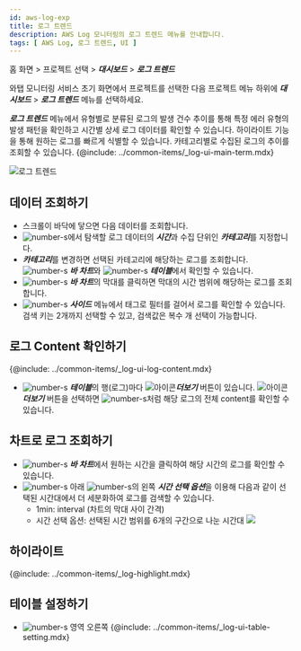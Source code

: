```yaml
---
id: aws-log-exp
title: 로그 트렌드
description: AWS Log 모니터링의 로그 트렌드 메뉴를 안내합니다. 
tags: [ AWS Log, 로그 트렌드, UI ]
---
```

홈 화면 > 프로젝트 선택 > ***대시보드*** > ***로그 트렌드***

와탭 모니터링 서비스 초기 화면에서 프로젝트를 선택한 다음 프로젝트 메뉴 하위에 ***대시보드*** > ***로그 트렌드*** 메뉴를 선택하세요. 

***로그 트렌드*** 메뉴에서 유형별로 분류된 로그의 발생 건수 추이를 통해 특정 에러 유형의 발생 패턴을 확인하고 시간별 상세 로그 데이터를 확인할 수 있습니다. 하이라이트 기능을 통해 원하는 로그를 빠르게 식별할 수 있습니다. 카테고리별로 수집된 로그의 추이를 조회할 수 있습니다. {@include: ../common-items/_log-ui-main-term.mdx}

![로그 트렌드](/img/aws-log-p/log-exp.png) 

## 데이터 조회하기

* 스크롤이 바닥에 닿으면 다음 데이터를 조회합니다.
* ![number-s](/img/number-01.png)에서 탐색할 로그 데이터의 ***시간***과 수집 단위인 ***카테고리***를 지정합니다.
* ***카테고리***를 변경하면 선택된 카테고리에 해당하는 로그를 조회합니다. ![number-s](/img/number-02.png) ***바 차트***와 ![number-s](/img/number-03.png) ***테이블***에서 확인할 수 있습니다.
* ![number-s](/img/number-02.png) ***바 차트***의 막대를 클릭하면 막대의 시간 범위에 해당하는 로그를 조회합니다. 
* ![number-s](/img/number-04.png) ***사이드*** 메뉴에서 태그로 필터를 걸어서 로그를 확인할 수 있습니다. 검색 키는 2개까지 선택할 수 있고, 검색값은 복수 개 선택이 가능합니다.

## 로그 Content 확인하기

{@include: ../common-items/_log-ui-log-content.mdx} 

* ![number-s](/img/number-03.png) ***테이블***의 행(로그)마다 ![아이콘](/img/ic-caret-right.svg)***더보기*** 버튼이 있습니다. ![아이콘](/img/ic-caret-right.svg)***더보기*** 버튼을 선택하면 ![number-s](/img/number-05.png)처럼 해당 로그의 전체 content를 확인할 수 있습니다.

## 차트로 로그 조회하기

* ![number-s](/img/number-02.png) ***바 차트***에서 원하는 시간을 클릭하여 해당 시간의 로그를 확인할 수 있습니다.
* ![number-s](/img/number-02.png) 아래 ![number-s](/img/number-03.png)의 왼쪽 ***시간 선택 옵션***을 이용해 다음과 같이 선택된 시간대에서 더 세분화하여 로그를 검색할 수 있습니다.
    * 1min: interval (차트의 막대 사이 간격)
    * 시간 선택 옵션: 선택된 시간 범위를 6개의 구간으로 나눈 시간대
    ![](https://img.whatap.io/media/images/logexplorer_007_select_seconds.png)

## 하이라이트

{@include: ../common-items/_log-highlight.mdx}

## 테이블 설정하기

* ![number-s](/img/number-03.png) 영역 오른쪽 {@include: ../common-items/_log-ui-table-setting.mdx} 